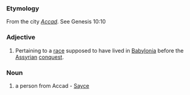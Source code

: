 ===Etymology===
From the city ''[[Accad]]''.  See Genesis 10:10
===Adjective===
#Pertaining to a [[race]] supposed to have lived in [[Babylonia]] before the [[Assyrian]] [[conquest]].
===Noun===
#a person from Accad - [[Sayce]]